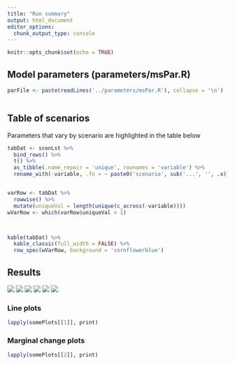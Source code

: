 ```yaml
---
title: "Run summary"
output: html_document
editor_options:
  chunk_output_type: console
---
```


```r
knitr::opts_chunk$set(echo = TRUE)
```


## Model parameters (parameters/msPar.R)
```r
parFile <- paste(readLines('../parameters/msPar.R'), collapse = '\n')
```

```r
```


## Table of scenarios
Parameters that vary by scenario are highlighted in the table below
```r
tabDat <- scenLst %>%
  bind_rows() %>%
  t() %>%
  as_tibble(.name_repair = 'unique', rownames = 'variable') %>%
  rename_with(-variable, .fn = ~ paste0('scenario', sub('...', '', .x)))


varRow <- tabDat %>%
  rowwise() %>%
  mutate(uniqueVal = length(unique(c_across(-variable))))
wVarRow <- which(varRow$uniqueVal > 1)



kable(tabDat) %>%
  kable_classic(full_width = FALSE) %>%
  row_spec(wVarRow, background = 'cornflowerblue')
```


## Results

<!-- ![](`r file.path(rmdFigPath, 'hr_stocks.png')`) -->
<!-- ![](`r file.path(rmdFigPath, 'hr_weirs.png')`) -->
<!-- ![](`r file.path(rmdFigPath, 'hr_stocksWeirs.png')`) -->
<!-- ![](`r file.path(rmdFigPath, 'meanH.png')`) -->
<!-- ![](`r file.path(rmdFigPath, 'meanRun.png')`) -->
<!-- ![](`r file.path(rmdFigPath, 'pextr.png')`) -->
<!-- ![](`r file.path(rmdFigPath, 'pover.png')`) -->
![](`r file.path(rmdFigPath, 'hTile.png')`)
![](`r file.path(rmdFigPath, 'runTile.png')`)
![](`r file.path(rmdFigPath, 'eTile.png')`)
![](`r file.path(rmdFigPath, 'pctOFTile.png')`)
![](`r file.path(rmdFigPath, 'pctEXTile.png')`)
![](`r file.path(rmdFigPath, 'SmsyBiasTile.png')`)
<!-- ![](`r file.path(rmdFigPath, 'meanSmsy.png')`) -->


### Line plots
```r
lapply(somePlots[[1]], print)
```


### Marginal change plots
```r
lapply(somePlots[[2]], print)
```




